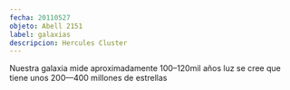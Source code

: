 ```yaml
---
fecha: 20110527
objeto: Abell 2151
label: galaxias
descripcion: Hercules Cluster
---
```


<Imagen src="https://astroccd.files.wordpress.com/2012/12/abel-2151-2-1200s-27-mayo-2011pa.jpg" />

Nuestra galaxia mide aproximadamente 100–120mil años luz se cree que tiene unos 200—400 millones de estrellas
